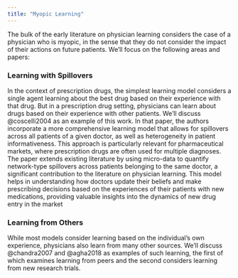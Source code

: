 ```yaml
---
title: "Myopic Learning"
---
```


The bulk of the early literature on physician learning considers the case of a physician who is myopic, in the sense that they do not consider the impact of their actions on future patients. We'll focus on the following areas and papers:

### Learning with Spillovers
In the context of prescription drugs, the simplest learning model considers a single agent learning about the best drug based on their experience with that drug. But in a prescription drug setting, physicians can learn about drugs based on their experience with other patients. We'll discuss @coscelli2004 as an example of this work. In that paper, the authors incorporate a more comprehensive learning model that allows for spillovers across all patients of a given doctor, as well as heterogeneity in patient informativeness. This approach is particularly relevant for pharmaceutical markets, where prescription drugs are often used for multiple diagnoses. The paper extends existing literature by using micro-data to quantify network-type spillovers across patients belonging to the same doctor, a significant contribution to the literature on physician learning. This model helps in understanding how doctors update their beliefs and make prescribing decisions based on the experiences of their patients with new medications, providing valuable insights into the dynamics of new drug entry in the market​

### Learning from Others
While most models consider learning based on the individual's own experience, physicians also learn from many other sources. We'll discuss @chandra2007 and @agha2018 as examples of such learning, the first of which examines learning from peers and the second considers learning from new research trials.